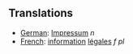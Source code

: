 ==Translations==

*[[German]]: [[Impressum]] ''n''
*[[French]]: [[information]] [[légal]]es ''f pl''